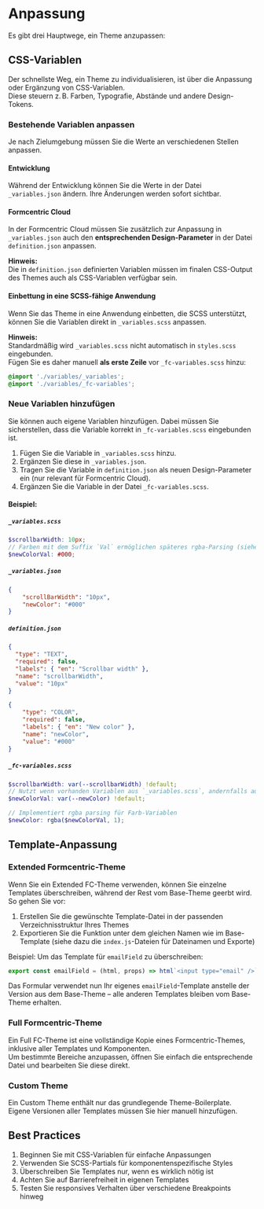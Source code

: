 
<Meta title='DE/Themes/Anpassung' />

# Anpassung

Es gibt drei Hauptwege, ein Theme anzupassen:

## CSS-Variablen

Der schnellste Weg, ein Theme zu individualisieren, ist über die Anpassung oder Ergänzung von CSS-Variablen.  
Diese steuern z. B. Farben, Typografie, Abstände und andere Design-Tokens.

### Bestehende Variablen anpassen

Je nach Zielumgebung müssen Sie die Werte an verschiedenen Stellen anpassen.

#### Entwicklung

Während der Entwicklung können Sie die Werte in der Datei `_variables.json` ändern. Ihre Änderungen werden sofort sichtbar.

#### Formcentric Cloud

In der Formcentric Cloud müssen Sie zusätzlich zur Anpassung in `_variables.json` auch den **entsprechenden Design-Parameter** in der Datei `definition.json` anpassen.

**Hinweis:**  
Die in `definition.json` definierten Variablen müssen im finalen CSS-Output des Themes auch als CSS-Variablen verfügbar sein.

#### Einbettung in eine SCSS-fähige Anwendung

Wenn Sie das Theme in eine Anwendung einbetten, die SCSS unterstützt, können Sie die Variablen direkt in `_variables.scss` anpassen.

**Hinweis:**  
Standardmäßig wird `_variables.scss` nicht automatisch in `styles.scss` eingebunden.  
Fügen Sie es daher manuell **als erste Zeile** vor `_fc-variables.scss` hinzu:

```scss
@import './variables/_variables';
@import './variables/_fc-variables';
```

### Neue Variablen hinzufügen

Sie können auch eigene Variablen hinzufügen. Dabei müssen Sie sicherstellen, dass die Variable korrekt in `_fc-variables.scss` eingebunden ist.

1. Fügen Sie die Variable in `_variables.scss` hinzu.
2. Ergänzen Sie diese in `_variables.json`.
3. Tragen Sie die Variable in `definition.json` als neuen Design-Parameter ein (nur relevant für Formcentric Cloud).
4. Ergänzen Sie die Variable in der Datei `_fc-variables.scss`.

#### Beispiel:

##### `_variables.scss`

```scss
$scrollbarWidth: 10px;
// Farben mit dem Suffix `Val` ermöglichen späteres rgba-Parsing (siehe _fc-variables.scss)
$newColorVal: #000;
```

##### `_variables.json`

```json
{
    "scrollBarWidth": "10px",
    "newColor": "#000"
}
```

##### `definition.json`

```json
{
  "type": "TEXT",
  "required": false,
  "labels": { "en": "Scrollbar width" },
  "name": "scrollbarWidth",
  "value": "10px"
}

{
    "type": "COLOR",
    "required": false,
    "labels": { "en": "New color" },
    "name": "newColor",
    "value": "#000"
}
```

##### `_fc-variables.scss`

```scss
$scrollbarWidth: var(--scrollbarWidth) !default;
// Nutzt wenn vorhanden Variablen aus `_variables.scss`, andernfalls aus `_variables.json`
$newColorVal: var(--newColor) !default;

// Implementiert rgba parsing für Farb-Variablen
$newColor: rgba($newColorVal, 1);
```

## Template-Anpassung

### Extended Formcentric-Theme

Wenn Sie ein Extended FC-Theme verwenden, können Sie einzelne Templates überschreiben, während der Rest vom Base-Theme geerbt wird. So gehen Sie vor:

1. Erstellen Sie die gewünschte Template-Datei in der passenden Verzeichnisstruktur Ihres Themes
2. Exportieren Sie die Funktion unter dem gleichen Namen wie im Base-Template (siehe dazu die `index.js`-Dateien für Dateinamen und Exporte)

Beispiel: Um das Template für `emailField` zu überschreiben:

```javascript
export const emailField = (html, props) => html`<input type="email" />`
```

Das Formular verwendet nun Ihr eigenes `emailField`-Template anstelle der Version aus dem Base-Theme – alle anderen Templates bleiben vom Base-Theme erhalten.

### Full Formcentric-Theme

Ein Full FC-Theme ist eine vollständige Kopie eines Formcentric-Themes, inklusive aller Templates und Komponenten.  
Um bestimmte Bereiche anzupassen, öffnen Sie einfach die entsprechende Datei und bearbeiten Sie diese direkt.

### Custom Theme

Ein Custom Theme enthält nur das grundlegende Theme-Boilerplate.  
Eigene Versionen aller Templates müssen Sie hier manuell hinzufügen.

## Best Practices

1. Beginnen Sie mit CSS-Variablen für einfache Anpassungen
2. Verwenden Sie SCSS-Partials für komponentenspezifische Styles
3. Überschreiben Sie Templates nur, wenn es wirklich nötig ist
4. Achten Sie auf Barrierefreiheit in eigenen Templates
5. Testen Sie responsives Verhalten über verschiedene Breakpoints hinweg
